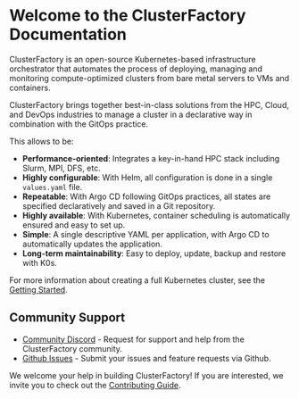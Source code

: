 # Welcome to the ClusterFactory Documentation

ClusterFactory is an open-source Kubernetes-based infrastructure orchestrator that automates the process of deploying, managing and monitoring compute-optimized clusters from bare metal servers to VMs and containers.

ClusterFactory brings together best-in-class solutions from the HPC, Cloud, and DevOps industries to manage a cluster in a declarative way in combination with the GitOps practice.

This allows to be:

- **Performance-oriented**: Integrates a key-in-hand HPC stack including Slurm, MPI, DFS, etc.
- **Highly configurable**: With Helm, all configuration is done in a single `values.yaml` file.
- **Repeatable**: With Argo CD following GitOps practices, all states are specified declaratively and saved in a Git repository.
- **Highly available**: With Kubernetes, container scheduling is automatically ensured and easy to set up.
- **Simple**: A single descriptive YAML per application, with Argo CD to automatically updates the application.
- **Long-term maintainability**: Easy to deploy, update, backup and restore with K0s.

For more information about creating a full Kubernetes cluster, see the [Getting Started](/docs/getting-started/requirements-recommendations).

## Community Support

- [Community Discord](https://discord.gg/zt4GF5HYHX) - Request for support and help from the ClusterFactory community.
- [Github Issues](https://github.com/deepsquare-io/ClusterFactory/issues) - Submit your issues and feature requests via Github.

We welcome your help in building ClusterFactory! If you are interested, we invite you to check
out the [Contributing Guide](/docs/see-also/contributing).
